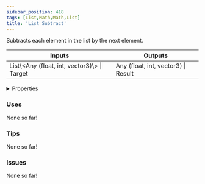 ```yaml
---
sidebar_position: 418
tags: [List,Math,Math,List]
title: 'List Subtract'
---
```


Subtracts each element in the list by the next element.



<IChip uuid="20f069cb-30e5-4df8-8e2f-d91f322a83dd"/>

<table><thead><tr><th>Inputs</th><th>Outputs</th></tr></thead><tbody><tr><td>List\&lt;Any (float, int, vector3)\&gt; | Target</td><td>Any (float, int, vector3) | Result</td></tr></tbody></table>

<details>
  <summary>Properties</summary>
  <div>
    <div>
    <table>
      <tbody>
        <tr>
          <td>Is beta required?</td>
          <td>No</td>
        </tr>
        <tr>
          <td>Is chip a trolling risk?</td>
          <td>No</td>
        </tr>
        <tr>
          <td>Is chip a role assignment risk?</td>
          <td>No</td>
        </tr>
        <tr>
          <td>Chip UUID</td>
          <td>20f069cb-30e5-4df8-8e2f-d91f322a83dd</td>
        </tr>
        <tr>
          <td>Room availability</td>
          <td>Available everywhere</td>
        </tr>
      </tbody>
    </table>
    </div>
  </div>
</details>

### Uses

None so far!

### Tips

None so far!

### Issues

None so far!